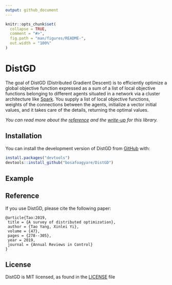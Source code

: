 ```yaml
---
output: github_document
---
```


<!-- README.md is generated from README.Rmd. Please edit that file -->

```r
knitr::opts_chunk$set(
  collapse = TRUE,
  comment = "#>",
  fig.path = "man/figures/README-",
  out.width = "100%"
)
```

# DistGD

<!-- badges: start -->
<!-- badges: end -->

The goal of DistGD (Distributed Gradient Descent) is to efficiently optimize a global objective function expressed as a sum of a list of local objective functions belonging to different agents situated in a network via a cluster architecture like [Spark](https://spark.apache.org/). You supply a list of local objective functions, weights of the connections between the agents, initialize a vector initial values, and it takes care of the details, returning the optimal values. 

*You can read more about the [reference](papers/yang_et_al_2019.pdf) and the [write-up](papers/report) for this library.*

## Installation

You can install the development version of DistGD from [GitHub](https://github.com/bosafoagyare/DistGD/) with:

``` r
install.packages("devtools")
devtools::install_github("bosafoagyare/DistGD")
```

## Example


## Reference
If you use DistGD, please cite the following paper:
```
@article{Tao:2019,
 title = {A survey of distributed optimization},
 author = {Tao Yang, Xinlei Yi},
 volume = {47},
 pages = {278--305},
 year = 2019,
 journal = {Annual Reviews in Control}
}
```

## License
DistGD is MIT licensed, as found in the [LICENSE](LICENSE) file
